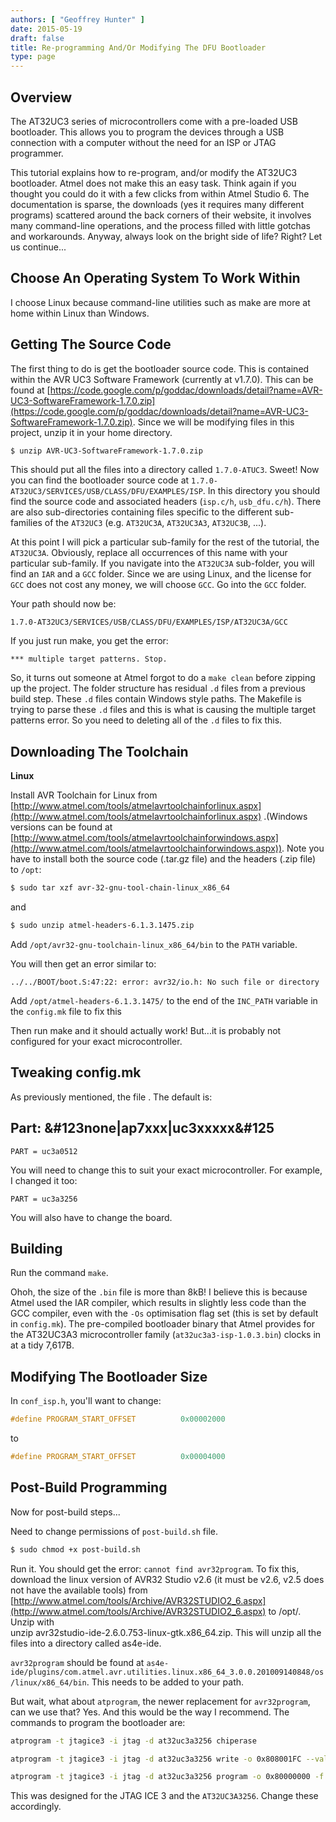 ```yaml
---
authors: [ "Geoffrey Hunter" ]
date: 2015-05-19
draft: false
title: Re-programming And/Or Modifying The DFU Bootloader
type: page
---
```



## Overview

The AT32UC3 series of microcontrollers come with a pre-loaded USB bootloader. This allows you to program the devices through a USB connection with a computer without the need for an ISP or JTAG programmer.

This tutorial explains how to re-program, and/or modify the AT32UC3 bootloader. Atmel does not make this an easy task. Think again if you thought you could do it with a few clicks from within Atmel Studio 6. The documentation is sparse, the downloads (yes it requires many different programs) scattered around the back corners of their website, it involves many command-line operations, and the process filled with little gotchas and workarounds. Anyway, always look on the bright side of life? Right? Let us continue...

## Choose An Operating System To Work Within

I choose Linux because command-line utilities such as make are more at home within Linux than Windows.

## Getting The Source Code

The first thing to do is get the bootloader source code. This is contained within the AVR UC3 Software Framework (currently at v1.7.0). This can be found at [https://code.google.com/p/goddac/downloads/detail?name=AVR-UC3-SoftwareFramework-1.7.0.zip](https://code.google.com/p/goddac/downloads/detail?name=AVR-UC3-SoftwareFramework-1.7.0.zip). Since we will be modifying files in this project, unzip it in your home directory.

```sh
$ unzip AVR-UC3-SoftwareFramework-1.7.0.zip
```

This should put all the files into a directory called `1.7.0-ATUC3`. Sweet! Now you can find the bootloader source code at `1.7.0-AT32UC3/SERVICES/USB/CLASS/DFU/EXAMPLES/ISP`. In this directory you should find the source code and associated headers (`isp.c/h`, `usb_dfu.c/h`). There are also sub-directories containing files specific to the different sub-families of the `AT32UC3` (e.g. `AT32UC3A`, `AT32UC3A3`, `AT32UC3B`, ...).

At this point I will pick a particular sub-family for the rest of the tutorial, the `AT32UC3A`. Obviously, replace all occurrences of this name with your particular sub-family. If you navigate into the `AT32UC3A` sub-folder, you will find an `IAR` and a `GCC` folder. Since we are using Linux, and the license for `GCC` does not cost any money, we will choose `GCC`. Go into the `GCC`
 folder.

Your path should now be:

```
1.7.0-AT32UC3/SERVICES/USB/CLASS/DFU/EXAMPLES/ISP/AT32UC3A/GCC
```

If you just run make, you get the error:

```text
*** multiple target patterns. Stop.
```

So, it turns out someone at Atmel forgot to do a `make clean` before zipping up the project. The folder structure has residual `.d` files from a previous build step. These `.d` files contain Windows style paths. The Makefile is trying to parse these `.d` files and this is what is causing the multiple target patterns error. So you need to deleting all of the `.d` files to fix this.

## Downloading The Toolchain

**Linux**

Install AVR Toolchain for Linux from [http://www.atmel.com/tools/atmelavrtoolchainforlinux.aspx](http://www.atmel.com/tools/atmelavrtoolchainforlinux.aspx) .(Windows versions can be found at [http://www.atmel.com/tools/atmelavrtoolchainforwindows.aspx](http://www.atmel.com/tools/atmelavrtoolchainforwindows.aspx)). Note you have to install both the source code (.tar.gz file) and the headers (.zip file) to `/opt`:

```sh
$ sudo tar xzf avr-32-gnu-tool-chain-linux_x86_64
```

and

```sh  
$ sudo unzip atmel-headers-6.1.3.1475.zip
```

Add `/opt/avr32-gnu-toolchain-linux_x86_64/bin` to the `PATH` variable.

You will then get an error similar to:  

```
../../BOOT/boot.S:47:22: error: avr32/io.h: No such file or directory  
```

Add `/opt/atmel-headers-6.1.3.1475/` to the end of the `INC_PATH` variable in the `config.mk` file to fix this

Then run make and it should actually work! But...it is probably not configured for your exact microcontroller.

## Tweaking config.mk

As previously mentioned, the file . The default is:

## Part: &#123none|ap7xxx|uc3xxxxx&#125

```
PART = uc3a0512
```

You will need to change this to suit your exact microcontroller. For example, I changed it too:

```
PART = uc3a3256
```

You will also have to change the board.

## Building

Run the command `make`.

Ohoh, the size of the `.bin` file is more than 8kB! I believe this is because Atmel used the IAR compiler, which results in slightly less code than the GCC compiler, even with the `-Os` optimisation flag set (this is set by default in `config.mk`). The pre-compiled bootloader binary that Atmel provides for the AT32UC3A3 microcontroller family (`at32uc3a3-isp-1.0.3.bin`) clocks in at a tidy 7,617B. 

## Modifying The Bootloader Size

In `conf_isp.h`, you'll want to change:

```c
#define PROGRAM_START_OFFSET          0x00002000
```

to

```c
#define PROGRAM_START_OFFSET          0x00004000
```

## Post-Build Programming

Now for post-build steps...

Need to change permissions of `post-build.sh` file.

```sh
$ sudo chmod +x post-build.sh
```

Run it. You should get the error: `cannot find avr32program`. To fix this, download the linux version of AVR32 Studio v2.6 (it must be v2.6, v2.5 does not have the available tools) from  
[http://www.atmel.com/tools/Archive/AVR32STUDIO2_6.aspx](http://www.atmel.com/tools/Archive/AVR32STUDIO2_6.aspx) to /opt/. Unzip with   
unzip avr32studio-ide-2.6.0.753-linux-gtk.x86_64.zip. This will unzip all the files into a directory called as4e-ide.

`avr32program` should be found at `as4e-ide/plugins/com.atmel.avr.utilities.linux.x86_64_3.0.0.201009140848/os/linux/x86_64/bin`. This needs to be added to your path.

But wait, what about `atprogram`, the newer replacement for `avr32program`, can we use that? Yes. And this would be the way I recommend. The commands to program the bootloader are:

```sh
atprogram -t jtagice3 -i jtag -d at32uc3a3256 chiperase

atprogram -t jtagice3 -i jtag -d at32uc3a3256 write -o 0x808001FC --values 0x929E2A9E

atprogram -t jtagice3 -i jtag -d at32uc3a3256 program -o 0x80000000 -f at32uc3a3-isp.bin --verify write -fs -o 0xFFFE1410 --values FFF7FFFF
```

This was designed for the JTAG ICE 3 and the `AT32UC3A3256`. Change these accordingly.
